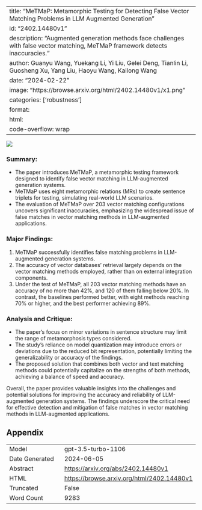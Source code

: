 
---
title: "MeTMaP: Metamorphic Testing for Detecting False Vector Matching Problems in LLM Augmented Generation"
id: "2402.14480v1"
description: "Augmented generation methods face challenges with false vector matching, MeTMaP framework detects inaccuracies."
author: Guanyu Wang, Yuekang Li, Yi Liu, Gelei Deng, Tianlin Li, Guosheng Xu, Yang Liu, Haoyu Wang, Kailong Wang
date: "2024-02-22"
image: "https://browse.arxiv.org/html/2402.14480v1/x1.png"
categories: ['robustness']
format:
  html:
    code-overflow: wrap
---

![](https://browse.arxiv.org/html/2402.14480v1/x1.png)

### **Summary:**
- The paper introduces MeTMaP, a metamorphic testing framework designed to identify false vector matching in LLM-augmented generation systems.
- MeTMaP uses eight metamorphic relations (MRs) to create sentence triplets for testing, simulating real-world LLM scenarios.
- The evaluation of MeTMaP over 203 vector matching configurations uncovers significant inaccuracies, emphasizing the widespread issue of false matches in vector matching methods in LLM-augmented applications.

### **Major Findings:**
1. MeTMaP successfully identifies false matching problems in LLM-augmented generation systems.
2. The accuracy of vector databases' retrieval largely depends on the vector matching methods employed, rather than on external integration components.
3. Under the test of MeTMaP, all 203 vector matching methods have an accuracy of no more than 42%, and 120 of them falling below 20%. In contrast, the baselines performed better, with eight methods reaching 70% or higher, and the best performer achieving 89%.

### **Analysis and Critique:**
- The paper's focus on minor variations in sentence structure may limit the range of metamorphosis types considered.
- The study's reliance on model quantization may introduce errors or deviations due to the reduced bit representation, potentially limiting the generalizability or accuracy of the findings.
- The proposed solution that combines both vector and text matching methods could potentially capitalize on the strengths of both methods, achieving a balance of speed and accuracy.

Overall, the paper provides valuable insights into the challenges and potential solutions for improving the accuracy and reliability of LLM-augmented generation systems. The findings underscore the critical need for effective detection and mitigation of false matches in vector matching methods in LLM-augmented applications.

## Appendix

|          |          |
|----------|----------|
| Model     | gpt-3.5-turbo-1106       |
| Date Generated     | 2024-06-05       |
| Abstract | [https://arxiv.org/abs/2402.14480v1](https://arxiv.org/abs/2402.14480v1)        |
| HTML     | [https://browse.arxiv.org/html/2402.14480v1](https://browse.arxiv.org/html/2402.14480v1)       |
| Truncated       | False       |
| Word Count       | 9283       |